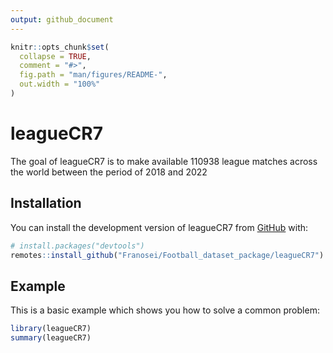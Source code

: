 ```yaml
---
output: github_document
---
```


<!-- README.md is generated from README.Rmd. Please edit that file -->

```r
knitr::opts_chunk$set(
  collapse = TRUE,
  comment = "#>",
  fig.path = "man/figures/README-",
  out.width = "100%"
)
```

# leagueCR7

<!-- badges: start -->
<!-- badges: end -->

The goal of leagueCR7 is to make available 110938 league matches across the world between the period of 2018 and 2022 

## Installation

You can install the development version of leagueCR7 from [GitHub](https://github.com/) with:

``` r
# install.packages("devtools")
remotes::install_github("Franosei/Football_dataset_package/leagueCR7")
```

## Example

This is a basic example which shows you how to solve a common problem:

```r
library(leagueCR7)
summary(leagueCR7)
```

